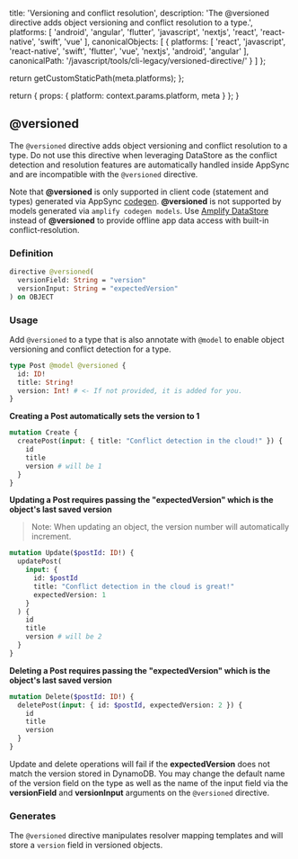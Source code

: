 
  title: 'Versioning and conflict resolution',
  description:
    'The @versioned directive adds object versioning and conflict resolution to a type.',
  platforms: [
    'android',
    'angular',
    'flutter',
    'javascript',
    'nextjs',
    'react',
    'react-native',
    'swift',
    'vue'
  ],
  canonicalObjects: [
    {
      platforms: [
        'react',
        'javascript',
        'react-native',
        'swift',
        'flutter',
        'vue',
        'nextjs',
        'android',
        'angular'
      ],
      canonicalPath: '/javascript/tools/cli-legacy/versioned-directive/'
    }
  ]
};

  return getCustomStaticPath(meta.platforms);
};

  return {
    props: {
      platform: context.params.platform,
      meta
    }
  };
}

## @versioned

The `@versioned` directive adds object versioning and conflict resolution to a type. Do not use this directive when leveraging DataStore as the conflict detection and resolution features are automatically handled inside AppSync and are incompatible with the `@versioned` directive.

<Callout>

Note that **@versioned** is only supported in client code (statement and types) generated via AppSync [codegen](/[platform]/tools/cli-legacy/client-codegen/). **@versioned** is not supported by models generated via `amplify codegen models`. Use [Amplify DataStore](/[platform]/build-a-backend/more-features/datastore/set-up-datastore/) instead of **@versioned** to provide offline app data access with built-in conflict-resolution.

</Callout>

### Definition

```graphql
directive @versioned(
  versionField: String = "version"
  versionInput: String = "expectedVersion"
) on OBJECT
```

### Usage

Add `@versioned` to a type that is also annotate with `@model` to enable object versioning and conflict detection for a type.

```graphql
type Post @model @versioned {
  id: ID!
  title: String!
  version: Int! # <- If not provided, it is added for you.
}
```

**Creating a Post automatically sets the version to 1**

```graphql
mutation Create {
  createPost(input: { title: "Conflict detection in the cloud!" }) {
    id
    title
    version # will be 1
  }
}
```

**Updating a Post requires passing the "expectedVersion" which is the object's last saved version**

> Note: When updating an object, the version number will automatically increment.

```graphql
mutation Update($postId: ID!) {
  updatePost(
    input: {
      id: $postId
      title: "Conflict detection in the cloud is great!"
      expectedVersion: 1
    }
  ) {
    id
    title
    version # will be 2
  }
}
```

**Deleting a Post requires passing the "expectedVersion" which is the object's last saved version**

```graphql
mutation Delete($postId: ID!) {
  deletePost(input: { id: $postId, expectedVersion: 2 }) {
    id
    title
    version
  }
}
```

Update and delete operations will fail if the **expectedVersion** does not match the version stored in DynamoDB. You may change the default name of the version field on the type as well as the name of the input field via the **versionField** and **versionInput** arguments on the `@versioned` directive.

### Generates

The `@versioned` directive manipulates resolver mapping templates and will store a `version` field in versioned objects.
